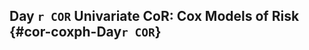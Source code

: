 ## Day `r COR` Univariate CoR: Cox Models of Risk {#cor-coxph-Day`r COR`}

\begin{table}[H]
\caption{Inference for Day `r tpeak` antibody marker covariate-adjusted correlates of risk of `r txt.endpoint` in the vaccine group: Hazard ratios per 10-fold increment in the marker*}
\begin{center}
    \input{output/CoR_univariable_svycoxph_pretty_`r study_name`_`r COR`}\\
\end{center}
*Baseline covariates adjusted for: `r covariates_adjusted`. Maximum failure event time in ph2 subjects \input{`r pathCoRoutput`/timepoints_cum_risk_`r study_name`} days.\\
**`r txt.coxph.note2`\\
***q-value and FWER (family-wide error rate) are computed over the set of p-values both for quantitative markers and categorical markers using Benjamini and Hochberg's method and Holm's method.\\
`r special.note`
    %\label{tab:CoR_univariable_svycoxph_pretty_`r study_name`}
\end{table}



\begin{table}[H]
\caption{Inference for Day `r tpeak` antibody marker covariate-adjusted correlates of risk of `r txt.endpoint` in the vaccine group: Hazard ratios for Middle vs. Upper tertile vs. Lower tertile*}
\begin{center}
\setlength{\tabcolsep}{.5ex}
{\small
\input{output/CoR_univariable_svycoxph_cat_pretty_`r study_name`_`r COR`}}\\
\end{center}
*Baseline covariates adjusted for: `r covariates_adjusted`. Maximum failure event time in ph2 subjects \input{`r pathCoRoutput`/timepoints_cum_risk_`r study_name`} days. 
\\
**`r txt.coxph.note2`\\
***Generalized Wald-test p-value of the null hypothesis that the hazard rate is constant across the Lower, Middle, and Upper tertile groups.\\
$\dagger$ q-value and FWER (family-wide error rate) are computed over the set of p-values both for quantitative markers and categorical markers using Benjamini and Hochberg's method and Holm's method.\\
`r special.note`

    %\label{tab:CoR_univariable_svycoxph_cat_pretty_`r study_name`}
\end{table}

\clearpage








